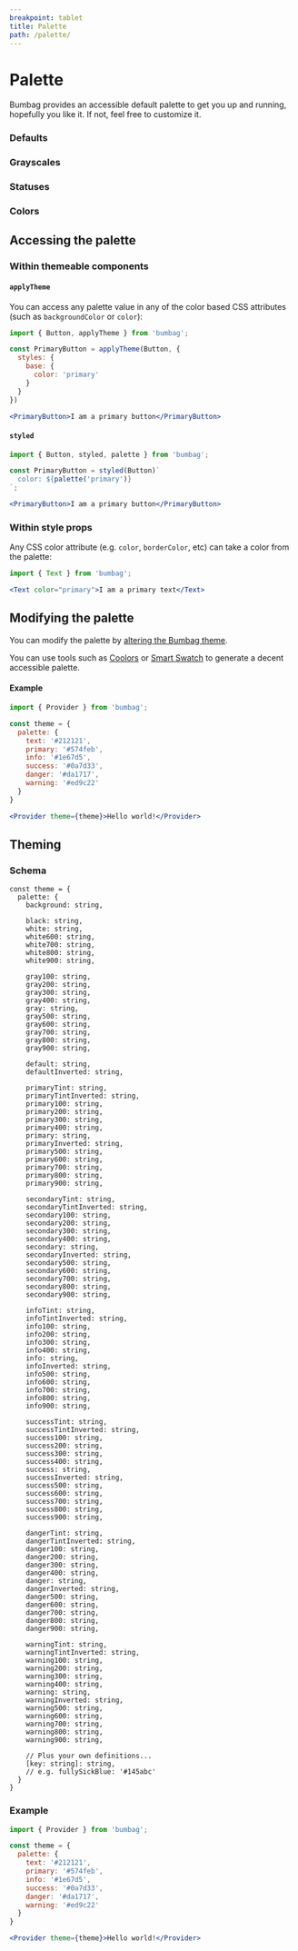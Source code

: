 ```yaml
---
breakpoint: tablet
title: Palette
path: /palette/
---
```


# Palette

Bumbag provides an accessible default palette to get you up and running, hopefully you like it. If not, feel free to customize it.

### Defaults

<Box marginBottom="major-7">
  <Columns>
    <Column spread={3} spreadMobile={6}><PaletteColor palette="default" /></Column>
  </Columns>
  <Columns marginTop="major-4">
    <Column spread={3} spreadMobile={6}><PaletteColor palette="text400" /></Column>
    <Column spread={3} spreadMobile={6}><PaletteColor palette="text300" /></Column>
    <Column spread={3} spreadMobile={6}><PaletteColor palette="text200" /></Column>
    <Column spread={3} spreadMobile={6}><PaletteColor palette="text100" /></Column>
  </Columns>
  <Columns marginTop="major-1">
    <Column spread={3} spreadMobile={6}><PaletteColor palette="text" /></Column>
    <Column spread={3} spreadMobile={6}><PaletteColor palette="textTint" /></Column>
  </Columns>
  <Columns marginTop="major-4">
    <Column spread={3} spreadMobile={6}><PaletteColor palette="primary400" /></Column>
    <Column spread={3} spreadMobile={6}><PaletteColor palette="primary300" /></Column>
    <Column spread={3} spreadMobile={6}><PaletteColor palette="primary200" /></Column>
    <Column spread={3} spreadMobile={6}><PaletteColor palette="primary100" /></Column>
  </Columns>
  <Columns marginTop="major-1">
    <Column spread={3} spreadMobile={6}><PaletteColor palette="primary" /></Column>
    <Column spread={3} spreadMobile={6}><PaletteColor palette="primaryTint" /></Column>
    <Column spread={3} spreadMobile={6}><PaletteColor palette="primaryShade" /></Column>
  </Columns>
  <Columns marginTop="major-1">
    <Column spread={3} spreadMobile={6}><PaletteColor palette="primary600" /></Column>
    <Column spread={3} spreadMobile={6}><PaletteColor palette="primary700" /></Column>
    <Column spread={3} spreadMobile={6}><PaletteColor palette="primary800" /></Column>
    <Column spread={3} spreadMobile={6}><PaletteColor palette="primary900" /></Column>
  </Columns>
  <Columns marginTop="major-4">
    <Column spread={3} spreadMobile={6}><PaletteColor palette="secondary400" /></Column>
    <Column spread={3} spreadMobile={6}><PaletteColor palette="secondary300" /></Column>
    <Column spread={3} spreadMobile={6}><PaletteColor palette="secondary200" /></Column>
    <Column spread={3} spreadMobile={6}><PaletteColor palette="secondary100" /></Column>
  </Columns>
  <Columns marginTop="major-1">
    <Column spread={3} spreadMobile={6}><PaletteColor palette="secondary" /></Column>
    <Column spread={3} spreadMobile={6}><PaletteColor palette="secondaryTint" /></Column>
    <Column spread={3} spreadMobile={6}><PaletteColor palette="secondaryShade" /></Column>
  </Columns>
  <Columns marginTop="major-1">
    <Column spread={3} spreadMobile={6}><PaletteColor palette="secondary600" /></Column>
    <Column spread={3} spreadMobile={6}><PaletteColor palette="secondary700" /></Column>
    <Column spread={3} spreadMobile={6}><PaletteColor palette="secondary800" /></Column>
    <Column spread={3} spreadMobile={6}><PaletteColor palette="secondary900" /></Column>
  </Columns>
</Box>

### Grayscales

<Box marginBottom="major-7">
  <Columns>
    <Column spread={3} spreadMobile={6}><PaletteColor palette="black" /></Column>
  </Columns>
  <Columns marginTop="major-1">
    <Column spread={3} spreadMobile={6}><PaletteColor palette="black400" /></Column>
    <Column spread={3} spreadMobile={6}><PaletteColor palette="black300" /></Column>
    <Column spread={3} spreadMobile={6}><PaletteColor palette="black200" /></Column>
    <Column spread={3} spreadMobile={6}><PaletteColor palette="black100" /></Column>
  </Columns>
  <Columns marginTop="major-4">
    <Column spread={3} spreadMobile={6}><PaletteColor palette="white" /></Column>
  </Columns>
  <Columns marginTop="major-1">
    <Column spread={3} spreadMobile={6}><PaletteColor palette="white600" /></Column>
    <Column spread={3} spreadMobile={6}><PaletteColor palette="white700" /></Column>
    <Column spread={3} spreadMobile={6}><PaletteColor palette="white800" /></Column>
    <Column spread={3} spreadMobile={6}><PaletteColor palette="white900" /></Column>
  </Columns>
  <Columns marginTop="major-4">
    <Column spread={3} spreadMobile={6}><PaletteColor palette="gray400" /></Column>
    <Column spread={3} spreadMobile={6}><PaletteColor palette="gray300" /></Column>
    <Column spread={3} spreadMobile={6}><PaletteColor palette="gray200" /></Column>
    <Column spread={3} spreadMobile={6}><PaletteColor palette="gray100" /></Column>
  </Columns>
  <Columns marginTop="major-1">
    <Column spread={3} spreadMobile={6}><PaletteColor palette="gray" /></Column>
  </Columns>
  <Columns marginTop="major-1">
    <Column spread={3} spreadMobile={6}><PaletteColor palette="gray600" /></Column>
    <Column spread={3} spreadMobile={6}><PaletteColor palette="gray700" /></Column>
    <Column spread={3} spreadMobile={6}><PaletteColor palette="gray800" /></Column>
    <Column spread={3} spreadMobile={6}><PaletteColor palette="gray900" /></Column>
  </Columns>
</Box>

### Statuses

<Box marginBottom="major-7">
  <Columns>
    <Column spread={3} spreadMobile={6}><PaletteColor palette="info400" /></Column>
    <Column spread={3} spreadMobile={6}><PaletteColor palette="info300" /></Column>
    <Column spread={3} spreadMobile={6}><PaletteColor palette="info200" /></Column>
    <Column spread={3} spreadMobile={6}><PaletteColor palette="info100" /></Column>
  </Columns>
  <Columns marginTop="major-1">
    <Column spread={3} spreadMobile={6}><PaletteColor palette="info" /></Column>
    <Column spread={3} spreadMobile={6}><PaletteColor palette="infoTint" /></Column>
    <Column spread={3} spreadMobile={6}><PaletteColor palette="infoShade" /></Column>
  </Columns>
  <Columns marginTop="major-1">
    <Column spread={3} spreadMobile={6}><PaletteColor palette="info600" /></Column>
    <Column spread={3} spreadMobile={6}><PaletteColor palette="info700" /></Column>
    <Column spread={3} spreadMobile={6}><PaletteColor palette="info800" /></Column>
    <Column spread={3} spreadMobile={6}><PaletteColor palette="info900" /></Column>
  </Columns>
  <Columns marginTop="major-4">
    <Column spread={3} spreadMobile={6}><PaletteColor palette="success400" /></Column>
    <Column spread={3} spreadMobile={6}><PaletteColor palette="success300" /></Column>
    <Column spread={3} spreadMobile={6}><PaletteColor palette="success200" /></Column>
    <Column spread={3} spreadMobile={6}><PaletteColor palette="success100" /></Column>
  </Columns>
  <Columns marginTop="major-1">
    <Column spread={3} spreadMobile={6}><PaletteColor palette="success" /></Column>
    <Column spread={3} spreadMobile={6}><PaletteColor palette="successTint" /></Column>
    <Column spread={3} spreadMobile={6}><PaletteColor palette="successShade" /></Column>
  </Columns>
  <Columns marginTop="major-1">
    <Column spread={3} spreadMobile={6}><PaletteColor palette="success600" /></Column>
    <Column spread={3} spreadMobile={6}><PaletteColor palette="success700" /></Column>
    <Column spread={3} spreadMobile={6}><PaletteColor palette="success800" /></Column>
    <Column spread={3} spreadMobile={6}><PaletteColor palette="success900" /></Column>
  </Columns>
  <Columns marginTop="major-4">
    <Column spread={3} spreadMobile={6}><PaletteColor palette="danger400" /></Column>
    <Column spread={3} spreadMobile={6}><PaletteColor palette="danger300" /></Column>
    <Column spread={3} spreadMobile={6}><PaletteColor palette="danger200" /></Column>
    <Column spread={3} spreadMobile={6}><PaletteColor palette="danger100" /></Column>
  </Columns>
  <Columns marginTop="major-1">
    <Column spread={3} spreadMobile={6}><PaletteColor palette="danger" /></Column>
    <Column spread={3} spreadMobile={6}><PaletteColor palette="dangerTint" /></Column>
    <Column spread={3} spreadMobile={6}><PaletteColor palette="dangerShade" /></Column>
  </Columns>
  <Columns marginTop="major-1">
    <Column spread={3} spreadMobile={6}><PaletteColor palette="danger600" /></Column>
    <Column spread={3} spreadMobile={6}><PaletteColor palette="danger700" /></Column>
    <Column spread={3} spreadMobile={6}><PaletteColor palette="danger800" /></Column>
    <Column spread={3} spreadMobile={6}><PaletteColor palette="danger900" /></Column>
  </Columns>
  <Columns marginTop="major-4">
    <Column spread={3} spreadMobile={6}><PaletteColor palette="warning400" /></Column>
    <Column spread={3} spreadMobile={6}><PaletteColor palette="warning300" /></Column>
    <Column spread={3} spreadMobile={6}><PaletteColor palette="warning200" /></Column>
    <Column spread={3} spreadMobile={6}><PaletteColor palette="warning100" /></Column>
  </Columns>
  <Columns marginTop="major-1">
    <Column spread={3} spreadMobile={6}><PaletteColor palette="warning" /></Column>
    <Column spread={3} spreadMobile={6}><PaletteColor palette="warningTint" /></Column>
    <Column spread={3} spreadMobile={6}><PaletteColor palette="warningShade" /></Column>
  </Columns>
  <Columns marginTop="major-1">
    <Column spread={3} spreadMobile={6}><PaletteColor palette="warning600" /></Column>
    <Column spread={3} spreadMobile={6}><PaletteColor palette="warning700" /></Column>
    <Column spread={3} spreadMobile={6}><PaletteColor palette="warning800" /></Column>
    <Column spread={3} spreadMobile={6}><PaletteColor palette="warning900" /></Column>
  </Columns>
</Box>

### Colors

<Box marginBottom="major-7">
  <Columns>
    <Column spread={3} spreadMobile={6}><PaletteColor palette="blue400" /></Column>
    <Column spread={3} spreadMobile={6}><PaletteColor palette="blue300" /></Column>
    <Column spread={3} spreadMobile={6}><PaletteColor palette="blue200" /></Column>
    <Column spread={3} spreadMobile={6}><PaletteColor palette="blue100" /></Column>
  </Columns>
  <Columns marginTop="major-1">
    <Column spread={3} spreadMobile={6}><PaletteColor palette="blue" /></Column>
    <Column spread={3} spreadMobile={6}><PaletteColor palette="blueTint" /></Column>
    <Column spread={3} spreadMobile={6}><PaletteColor palette="blueShade" /></Column>
  </Columns>
  <Columns marginTop="major-1">
    <Column spread={3} spreadMobile={6}><PaletteColor palette="blue600" /></Column>
    <Column spread={3} spreadMobile={6}><PaletteColor palette="blue700" /></Column>
    <Column spread={3} spreadMobile={6}><PaletteColor palette="blue800" /></Column>
    <Column spread={3} spreadMobile={6}><PaletteColor palette="blue900" /></Column>
  </Columns>
  <Columns marginTop="major-4">
    <Column spread={3} spreadMobile={6}><PaletteColor palette="green400" /></Column>
    <Column spread={3} spreadMobile={6}><PaletteColor palette="green300" /></Column>
    <Column spread={3} spreadMobile={6}><PaletteColor palette="green200" /></Column>
    <Column spread={3} spreadMobile={6}><PaletteColor palette="green100" /></Column>
  </Columns>
  <Columns marginTop="major-1">
    <Column spread={3} spreadMobile={6}><PaletteColor palette="green" /></Column>
    <Column spread={3} spreadMobile={6}><PaletteColor palette="greenTint" /></Column>
    <Column spread={3} spreadMobile={6}><PaletteColor palette="greenShade" /></Column>
  </Columns>
  <Columns marginTop="major-1">
    <Column spread={3} spreadMobile={6}><PaletteColor palette="green600" /></Column>
    <Column spread={3} spreadMobile={6}><PaletteColor palette="green700" /></Column>
    <Column spread={3} spreadMobile={6}><PaletteColor palette="green800" /></Column>
    <Column spread={3} spreadMobile={6}><PaletteColor palette="green900" /></Column>
  </Columns>
  <Columns marginTop="major-4">
    <Column spread={3} spreadMobile={6}><PaletteColor palette="red400" /></Column>
    <Column spread={3} spreadMobile={6}><PaletteColor palette="red300" /></Column>
    <Column spread={3} spreadMobile={6}><PaletteColor palette="red200" /></Column>
    <Column spread={3} spreadMobile={6}><PaletteColor palette="red100" /></Column>
  </Columns>
  <Columns marginTop="major-1">
    <Column spread={3} spreadMobile={6}><PaletteColor palette="red" /></Column>
    <Column spread={3} spreadMobile={6}><PaletteColor palette="redTint" /></Column>
    <Column spread={3} spreadMobile={6}><PaletteColor palette="redShade" /></Column>
  </Columns>
  <Columns marginTop="major-1">
    <Column spread={3} spreadMobile={6}><PaletteColor palette="red600" /></Column>
    <Column spread={3} spreadMobile={6}><PaletteColor palette="red700" /></Column>
    <Column spread={3} spreadMobile={6}><PaletteColor palette="red800" /></Column>
    <Column spread={3} spreadMobile={6}><PaletteColor palette="red900" /></Column>
  </Columns>
  <Columns marginTop="major-4">
    <Column spread={3} spreadMobile={6}><PaletteColor palette="orange400" /></Column>
    <Column spread={3} spreadMobile={6}><PaletteColor palette="orange300" /></Column>
    <Column spread={3} spreadMobile={6}><PaletteColor palette="orange200" /></Column>
    <Column spread={3} spreadMobile={6}><PaletteColor palette="orange100" /></Column>
  </Columns>
  <Columns marginTop="major-1">
    <Column spread={3} spreadMobile={6}><PaletteColor palette="orange" /></Column>
    <Column spread={3} spreadMobile={6}><PaletteColor palette="orangeTint" /></Column>
    <Column spread={3} spreadMobile={6}><PaletteColor palette="orangeShade" /></Column>
  </Columns>
  <Columns marginTop="major-1">
    <Column spread={3} spreadMobile={6}><PaletteColor palette="orange600" /></Column>
    <Column spread={3} spreadMobile={6}><PaletteColor palette="orange700" /></Column>
    <Column spread={3} spreadMobile={6}><PaletteColor palette="orange800" /></Column>
    <Column spread={3} spreadMobile={6}><PaletteColor palette="orange900" /></Column>
  </Columns>
  <Columns marginTop="major-4">
    <Column spread={3} spreadMobile={6}><PaletteColor palette="pink400" /></Column>
    <Column spread={3} spreadMobile={6}><PaletteColor palette="pink300" /></Column>
    <Column spread={3} spreadMobile={6}><PaletteColor palette="pink200" /></Column>
    <Column spread={3} spreadMobile={6}><PaletteColor palette="pink100" /></Column>
  </Columns>
  <Columns marginTop="major-1">
    <Column spread={3} spreadMobile={6}><PaletteColor palette="pink" /></Column>
    <Column spread={3} spreadMobile={6}><PaletteColor palette="pinkTint" /></Column>
    <Column spread={3} spreadMobile={6}><PaletteColor palette="pinkShade" /></Column>
  </Columns>
  <Columns marginTop="major-1">
    <Column spread={3} spreadMobile={6}><PaletteColor palette="pink600" /></Column>
    <Column spread={3} spreadMobile={6}><PaletteColor palette="pink700" /></Column>
    <Column spread={3} spreadMobile={6}><PaletteColor palette="pink800" /></Column>
    <Column spread={3} spreadMobile={6}><PaletteColor palette="pink900" /></Column>
  </Columns>
  <Columns marginTop="major-4">
    <Column spread={3} spreadMobile={6}><PaletteColor palette="purple400" /></Column>
    <Column spread={3} spreadMobile={6}><PaletteColor palette="purple300" /></Column>
    <Column spread={3} spreadMobile={6}><PaletteColor palette="purple200" /></Column>
    <Column spread={3} spreadMobile={6}><PaletteColor palette="purple100" /></Column>
  </Columns>
  <Columns marginTop="major-1">
    <Column spread={3} spreadMobile={6}><PaletteColor palette="purple" /></Column>
    <Column spread={3} spreadMobile={6}><PaletteColor palette="purpleTint" /></Column>
    <Column spread={3} spreadMobile={6}><PaletteColor palette="purpleShade" /></Column>
  </Columns>
  <Columns marginTop="major-1">
    <Column spread={3} spreadMobile={6}><PaletteColor palette="purple600" /></Column>
    <Column spread={3} spreadMobile={6}><PaletteColor palette="purple700" /></Column>
    <Column spread={3} spreadMobile={6}><PaletteColor palette="purple800" /></Column>
    <Column spread={3} spreadMobile={6}><PaletteColor palette="purple900" /></Column>
  </Columns>
  <Columns marginTop="major-4">
    <Column spread={3} spreadMobile={6}><PaletteColor palette="indigo400" /></Column>
    <Column spread={3} spreadMobile={6}><PaletteColor palette="indigo300" /></Column>
    <Column spread={3} spreadMobile={6}><PaletteColor palette="indigo200" /></Column>
    <Column spread={3} spreadMobile={6}><PaletteColor palette="indigo100" /></Column>
  </Columns>
  <Columns marginTop="major-1">
    <Column spread={3} spreadMobile={6}><PaletteColor palette="indigo" /></Column>
    <Column spread={3} spreadMobile={6}><PaletteColor palette="indigoTint" /></Column>
    <Column spread={3} spreadMobile={6}><PaletteColor palette="indigoShade" /></Column>
  </Columns>
  <Columns marginTop="major-1">
    <Column spread={3} spreadMobile={6}><PaletteColor palette="indigo600" /></Column>
    <Column spread={3} spreadMobile={6}><PaletteColor palette="indigo700" /></Column>
    <Column spread={3} spreadMobile={6}><PaletteColor palette="indigo800" /></Column>
    <Column spread={3} spreadMobile={6}><PaletteColor palette="indigo900" /></Column>
  </Columns>
</Box>

## Accessing the palette

### Within themeable components

#### `applyTheme`

You can access any palette value in any of the color based CSS attributes (such as `backgroundColor` or `color`):

```jsx
import { Button, applyTheme } from 'bumbag';

const PrimaryButton = applyTheme(Button, {
  styles: {
    base: {
      color: 'primary'
    }
  }
})

<PrimaryButton>I am a primary button</PrimaryButton>
```

#### `styled`

```jsx
import { Button, styled, palette } from 'bumbag';

const PrimaryButton = styled(Button)`
  color: ${palette('primary')}
`;

<PrimaryButton>I am a primary button</PrimaryButton>
```

### Within style props

Any CSS color attribute (e.g. `color`, `borderColor`, etc) can take a color from the palette:

```jsx
import { Text } from 'bumbag';

<Text color="primary">I am a primary text</Text>
```

## Modifying the palette

You can modify the palette by [altering the Bumbag theme](/theming).

You can use tools such as [Coolors](https://coolors.co/) or [Smart Swatch](https://smart-swatch.netlify.app/) to generate a decent accessible palette.

#### Example

```jsx
import { Provider } from 'bumbag';

const theme = {
  palette: {
    text: '#212121',
    primary: '#574feb',
    info: '#1e67d5',
    success: '#0a7d33',
    danger: '#da1717',
    warning: '#ed9c22'
  }
}

<Provider theme={theme}>Hello world!</Provider>
```

## Theming

### Schema

```
const theme = {
  palette: {
    background: string,

    black: string,
    white: string,
    white600: string,
    white700: string,
    white800: string,
    white900: string,

    gray100: string,
    gray200: string,
    gray300: string,
    gray400: string,
    gray: string,
    gray500: string,
    gray600: string,
    gray700: string,
    gray800: string,
    gray900: string,

    default: string,
    defaultInverted: string,

    primaryTint: string,
    primaryTintInverted: string,
    primary100: string,
    primary200: string,
    primary300: string,
    primary400: string,
    primary: string,
    primaryInverted: string,
    primary500: string,
    primary600: string,
    primary700: string,
    primary800: string,
    primary900: string,

    secondaryTint: string,
    secondaryTintInverted: string,
    secondary100: string,
    secondary200: string,
    secondary300: string,
    secondary400: string,
    secondary: string,
    secondaryInverted: string,
    secondary500: string,
    secondary600: string,
    secondary700: string,
    secondary800: string,
    secondary900: string,

    infoTint: string,
    infoTintInverted: string,
    info100: string,
    info200: string,
    info300: string,
    info400: string,
    info: string,
    infoInverted: string,
    info500: string,
    info600: string,
    info700: string,
    info800: string,
    info900: string,

    successTint: string,
    successTintInverted: string,
    success100: string,
    success200: string,
    success300: string,
    success400: string,
    success: string,
    successInverted: string,
    success500: string,
    success600: string,
    success700: string,
    success800: string,
    success900: string,

    dangerTint: string,
    dangerTintInverted: string,
    danger100: string,
    danger200: string,
    danger300: string,
    danger400: string,
    danger: string,
    dangerInverted: string,
    danger500: string,
    danger600: string,
    danger700: string,
    danger800: string,
    danger900: string,

    warningTint: string,
    warningTintInverted: string,
    warning100: string,
    warning200: string,
    warning300: string,
    warning400: string,
    warning: string,
    warningInverted: string,
    warning500: string,
    warning600: string,
    warning700: string,
    warning800: string,
    warning900: string,

    // Plus your own definitions...
    [key: string]: string,
    // e.g. fullySickBlue: '#145abc'
  }
}
```

### Example

```jsx
import { Provider } from 'bumbag';

const theme = {
  palette: {
    text: '#212121',
    primary: '#574feb',
    info: '#1e67d5',
    success: '#0a7d33',
    danger: '#da1717',
    warning: '#ed9c22'
  }
}

<Provider theme={theme}>Hello world!</Provider>
```
